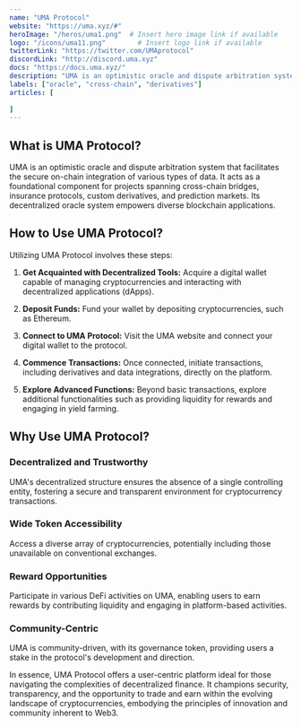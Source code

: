 ---
name: "UMA Protocol"
website: "https://uma.xyz/#"
heroImage: "/heros/uma1.png"  # Insert hero image link if available
logo: "/icons/uma11.png"        # Insert logo link if available
twitterLink: "https://twitter.com/UMAprotocol"
discordLink: "http://discord.uma.xyz"
docs: "https://docs.uma.xyz/"
description: "UMA is an optimistic oracle and dispute arbitration system that securely allows for arbitrary types of data to be brought on-chain. UMA’s oracle system provides data for projects including a cross-chain bridge, insurance protocols, custom derivatives, and prediction markets."
labels: ["oracle", "cross-chain", "derivatives"]
articles: [
  
]
---

## What is UMA Protocol?

UMA is an optimistic oracle and dispute arbitration system that facilitates the secure on-chain integration of various types of data. It acts as a foundational component for projects spanning cross-chain bridges, insurance protocols, custom derivatives, and prediction markets. Its decentralized oracle system empowers diverse blockchain applications.

## How to Use UMA Protocol?

Utilizing UMA Protocol involves these steps:

1. **Get Acquainted with Decentralized Tools:** Acquire a digital wallet capable of managing cryptocurrencies and interacting with decentralized applications (dApps).
   
2. **Deposit Funds:** Fund your wallet by depositing cryptocurrencies, such as Ethereum.
   
3. **Connect to UMA Protocol:** Visit the UMA website and connect your digital wallet to the protocol.
   
4. **Commence Transactions:** Once connected, initiate transactions, including derivatives and data integrations, directly on the platform.

5. **Explore Advanced Functions:** Beyond basic transactions, explore additional functionalities such as providing liquidity for rewards and engaging in yield farming.

## Why Use UMA Protocol?

### Decentralized and Trustworthy
UMA's decentralized structure ensures the absence of a single controlling entity, fostering a secure and transparent environment for cryptocurrency transactions.

### Wide Token Accessibility
Access a diverse array of cryptocurrencies, potentially including those unavailable on conventional exchanges.

### Reward Opportunities
Participate in various DeFi activities on UMA, enabling users to earn rewards by contributing liquidity and engaging in platform-based activities.

### Community-Centric
UMA is community-driven, with its governance token, providing users a stake in the protocol's development and direction.

In essence, UMA Protocol offers a user-centric platform ideal for those navigating the complexities of decentralized finance. It champions security, transparency, and the opportunity to trade and earn within the evolving landscape of cryptocurrencies, embodying the principles of innovation and community inherent to Web3.

